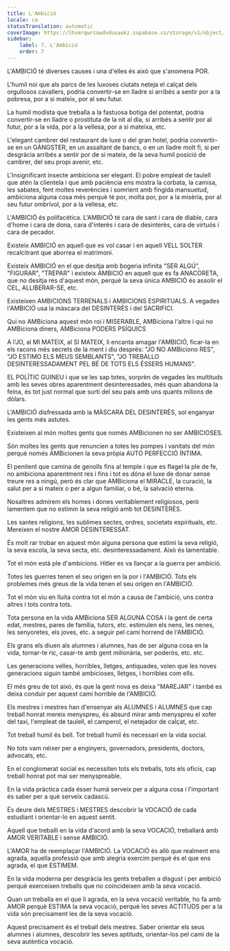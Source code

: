 ```yaml
---
title: L'Ambició
locale: ca
statusTranslation: automatic
coverImage: https://lhvmrqwrcowdvduuaukz.supabase.co/storage/v1/object/public/strapi-uploads/small_cover-educacion-fundamental.webp-2d51a7828a2b1309555be27f7e2a61a0.webp
sidebar:
    label: 7. L'Ambició
    order: 7
---
```

L'AMBICIÓ té diverses causes i una d'elles és això que s'anomena POR.

L'humil noi que als parcs de les luxoses ciutats neteja el calçat dels orgullosos cavallers, podria convertir-se en lladre si arribés a sentir por a la pobresa, por a si mateix, por al seu futur.

La humil modista que treballa a la fastuosa botiga del potentat, podria convertir-se en lladre o prostituta de la nit al dia, si arribés a sentir por al futur, por a la vida, por a la vellesa, por a si mateixa, etc.

L'elegant cambrer del restaurant de luxe o del gran hotel, podria convertir-se en un GÀNGSTER, en un assaltant de bancs, o en un lladre molt fi, si per desgràcia arribés a sentir por de si mateix, de la seva humil posició de cambrer, del seu propi avenir, etc.

L'insignificant insecte ambiciona ser elegant. El pobre empleat de taulell que atén la clientela i que amb paciència ens mostra la corbata, la camisa, les sabates, fent moltes reverències i somrient amb fingida mansuetud, ambiciona alguna cosa més perquè té por, molta por, por a la misèria, por al seu futur ombrívol, por a la vellesa, etc.

L'AMBICIÓ és polifacètica. L'AMBICIÓ té cara de sant i cara de diable, cara d'home i cara de dona, cara d'interès i cara de desinterès, cara de virtuós i cara de pecador.

Existeix AMBICIÓ en aquell que es vol casar i en aquell VELL SOLTER recalcitrant que aborrea el matrimoni.

Existeix AMBICIÓ en el que desitja amb bogeria infinita "SER ALGÚ", "FIGURAR", "TREPAR" i existeix AMBICIÓ en aquell que es fa ANACORETA, que no desitja res d'aquest món, perquè la seva única AMBICIÓ és assolir el CEL, ALLIBERAR-SE, etc.

Existeixen AMBICIONS TERRENALS i AMBICIONS ESPIRITUALS. A vegades l'AMBICIÓ usa la màscara del DESINTERÈS i del SACRIFICI.

Qui no AMBiciona aquest món roí i MISERABLE, AMBiciona l'altre i qui no AMBiciona diners, AMBiciona PODERS PSÍQUICS

A l'JO, al MI MATEIX, al SI MATEIX, li encanta amagar l'AMBICIÓ, ficar-la en els racons més secrets de la ment i diu després: "JO NO AMBiciono RES", "JO ESTIMO ELS MEUS SEMBLANTS", "JO TREBALLO DESINTERESSADAMENT PEL BÉ DE TOTS ELS ÉSSERS HUMANS".

EL POLÍTIC GUINEU i que se les sap totes, sorprèn de vegades les multituds amb les seves obres aparentment desinteressades, més quan abandona la feina, és tot just normal que surti del seu país amb uns quants milions de dòlars.

L'AMBICIÓ disfressada amb la MÀSCARA DEL DESINTERÈS, sol enganyar les gents més astutes.

Existeixen al món moltes gents que només AMBicionen no ser AMBICIOSES.

Són moltes les gents que renuncien a totes les pompes i vanitats del món perquè només AMBicionen la seva pròpia AUTO PERFECCIÓ ÍNTIMA.

El penitent que camina de genolls fins al temple i que es flagel·la ple de fe, no ambiciona aparentment res i fins i tot es dóna el luxe de donar sense treure res a ningú, però és clar que AMBiciona el MIRACLE, la curació, la salut per a si mateix o per a algun familiar, o bé, la salvació eterna.

Nosaltres admirem els homes i dones veritablement religiosos, però lamentem que no estimin la seva religió amb tot DESINTERÈS.

Les santes religions, les sublimes sectes, ordres, societats espirituals, etc. Mereixen el nostre AMOR DESINTERESSAT.

És molt rar trobar en aquest món alguna persona que estimi la seva religió, la seva escola, la seva secta, etc. desinteressadament. Això és lamentable.

Tot el món està ple d'ambicions. Hitler es va llançar a la guerra per ambició.

Totes les guerres tenen el seu origen en la por i l'AMBICIÓ. Tots els problemes més greus de la vida tenen el seu origen en l'AMBICIÓ.

Tot el món viu en lluita contra tot el món a causa de l'ambició, uns contra altres i tots contra tots.

Tota persona en la vida AMBiciona SER ALGUNA COSA i la gent de certa edat, mestres, pares de família, tutors, etc. estimulen els nens, les nenes, les senyoretes, els joves, etc. a seguir pel camí horrend de l'AMBICIÓ.

Els grans els diuen als alumnes i alumnes, has de ser alguna cosa en la vida, tornar-te ric, casar-te amb gent milionària, ser poderós, etc. etc.

Les generacions velles, horribles, lletges, antiquades, volen que les noves generacions siguin també ambicioses, lletges, i horribles com ells.

El més greu de tot això, és que la gent nova es deixa "MAREJAR" i també es deixa conduir per aquest camí horrible de l'AMBICIÓ.

Els mestres i mestres han d'ensenyar als ALUMNES i ALUMNES que cap treball honrat mereix menyspreu, és absurd mirar amb menyspreu el xofer del taxi, l'empleat de taulell, el camperol, el netejador de calçat, etc.

Tot treball humil és bell. Tot treball humil és necessari en la vida social.

No tots vam néixer per a enginyers, governadors, presidents, doctors, advocats, etc.

En el conglomerat social es necessiten tots els treballs, tots els oficis, cap treball honrat pot mai ser menyspreable.

En la vida pràctica cada ésser humà serveix per a alguna cosa i l'important és saber per a què serveix cadascú.

És deure dels MESTRES i MESTRES descobrir la VOCACIÓ de cada estudiant i orientar-lo en aquest sentit.

Aquell que treballi en la vida d'acord amb la seva VOCACIÓ, treballarà amb AMOR VERITABLE i sense AMBICIÓ.

L'AMOR ha de reemplaçar l'AMBICIÓ. La VOCACIÓ és allò que realment ens agrada, aquella professió que amb alegria exercim perquè és el que ens agrada, el que ESTIMEM.

En la vida moderna per desgràcia les gents treballen a disgust i per ambició perquè exerceixen treballs que no coincideixen amb la seva vocació.

Quan un treballa en el que li agrada, en la seva vocació veritable, ho fa amb AMOR perquè ESTIMA la seva vocació, perquè les seves ACTITUDS per a la vida són precisament les de la seva vocació.

Aquest precisament és el treball dels mestres. Saber orientar els seus alumnes i alumnes, descobrir les seves aptituds, orientar-los pel camí de la seva autèntica vocació.

